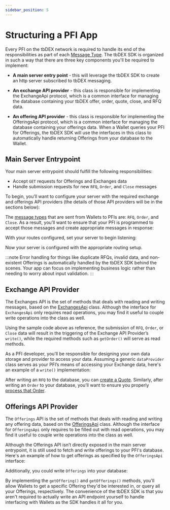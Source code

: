 ```yaml
---
sidebar_position: 5
---
```



# Structuring a PFI App

Every PFI on the tbDEX network is required to handle its end of the responsibilities as part of each [Message Type](/docs/tbdex/message-types). The tbDEX SDK is organized in such a way that there are three key components you'll be required to implement:

* **A main server entry point** - this will leverage the tbDEX SDK to create an http server subscribed to tbDEX messaging.

* **An exchange API provider** - this class is responsible for implementing the ExchangeApi protocol, which is a common interface for managing the database containing your tbDEX offer, order, quote, close, and RFQ data.

* **An offering API provider** - this class is responsible for implementing the OfferingsApi protocol, which is a common interface for managing the database containing your offerings data. When a Wallet queries your PFI for Offerings, the tbDEX SDK will use the interfaces in this class to automatically handle returning Offerings from your database to the Wallet.


## Main Server Entrypoint

Your main server entrypoint should fulfill the following responsibilities:

* Accept `GET` requests for Offerings and Exchanges data
* Handle submission requests for new `RFQ`, `Order`, and `Close` messages

To begin, you’ll want to configure your server with the required exchange and offerings API providers (the details of those API providers will be in the sections below):

<Tabs>
  <TabItem label="JavaScript" value="JavaScript">
    <CodeSnippet snippet={configJs} />
  </TabItem>
  <TabItem label="Kotlin" value="Kotlin">
    <CodeSnippet snippet={configKt} />
  </TabItem>
</Tabs>

The [message types](/docs/tbdex/message-types) that are sent from Wallets to PFIs are: `RFQ`, `Order`, and `Close`. 
As a result, you’ll want to ensure that your PFI is programmed to accept those messages and create appropriate messages in response:

<Tabs>
  <TabItem label="JavaScript" value="JavaScript">
    <CodeSnippet snippet={serverRoutesJs} />
  </TabItem>
  <TabItem label="Kotlin" value="Kotlin">
    <CodeSnippet snippet={serverRoutesKt} />
  </TabItem>
</Tabs>

With your routes configured, set your server to begin listening:

<Tabs>
  <TabItem label="JavaScript" value="JavaScript">
    <CodeSnippet snippet={serverStartJs} />
  </TabItem>
  <TabItem label="Kotlin" value="Kotlin">
    <CodeSnippet snippet={serverStartKt} />
  </TabItem>
</Tabs>

Now your server is configured with the appropriate routing setup.

:::note
Error handling for things like duplicate RFQs, invalid data, and non-existent Offerings is automatically handled by the tbDEX SDK behind the scenes. Your app can focus on implementing business logic rather than needing to worry about input validation.
:::

## Exchange API Provider

The Exchanges API is the set of methods that deals with reading and writing messages, based on the [ExchangesApi](https://tbd54566975.github.io/tbdex-js/interfaces/_tbdex_http_server.ExchangesApi.html) class. 
Although the interface for `ExchangesApi` only requires read operations, you may find it useful to couple write operations into the class as well. 

Using the sample code above as reference, the submission of `RFQ`, `Order`, or `Close` data will result in the triggering of the Exchange API Provider’s `write()`, while the required methods such as `getOrder()` will serve as read methods. 

As a PFI developer, you’ll be responsible for designing your own data storage and provider to access your data. 
Assuming a generic `dataProvider` class serves as your PFI’s means of accessing your Exchange data, here's an example of a `write()` implementation:

<Tabs>
  <TabItem label="JavaScript" value="JavaScript">
    <CodeSnippet snippet={writeJs} />
  </TabItem>
  <TabItem label="Kotlin" value="Kotlin">
    <CodeSnippet snippet={writeKt} />
  </TabItem>
</Tabs>

After writing an `RFQ` to the database, you can [create a Quote](/docs/tbdex/pfi/creating-quotes). 
Similarly, after writing an `Order` to your database, you’ll want to ensure you properly [process that Order](/docs/tbdex/pfi/processing-orders).


## Offerings API Provider

The `Offerings` API is the set of methods that deals with reading and writing any offering data, based on the [OfferingsApi](https://tbd54566975.github.io/tbdex-js/interfaces/_tbdex_http_server.OfferingsApi.html) class. Although the interface for `OfferingsApi` only requires to be filled out with read operations, you may find it useful to couple write operations into the class as well. 

Although the Offerings API isn’t directly exposed in the main server entrypoint, it is still used to fetch and write offerings to your PFI's database. 
Here's an example of how to get offerings as specified by the `OfferingsApi` interface:

<Tabs>
  <TabItem label="JavaScript" value="JavaScript">
    <CodeSnippet snippet={readOfferingsJs} />
  </TabItem>
  <TabItem label="Kotlin" value="Kotlin">
    <CodeSnippet snippet={readOfferingsKt} />
  </TabItem>
</Tabs>

Additionally, you could write `Offerings` into your database:

<Tabs>
  <TabItem label="JavaScript" value="JavaScript">
    <CodeSnippet snippet={writeOfferingsJs} />
  </TabItem>
  <TabItem label="Kotlin" value="Kotlin">
    <CodeSnippet snippet={writeOfferingsKt} />
  </TabItem>
</Tabs>

By implementing the `getOffering()` and `getOfferings()` methods, you'll allow Wallets to get a specific Offering they'd be interested in, or query all your Offerings, respectively. The convenience of the tbDEX SDK is that you aren't required to actually write an API endpoint yourself to handle interfacing with Wallets as the SDK handles it all for you.